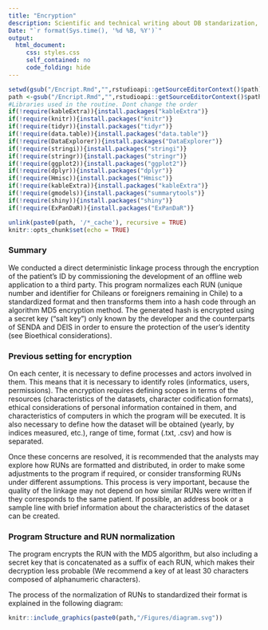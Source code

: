 ```yaml
---
title: "Encryption"
description: Scientific and technical writing about DB standarization, native to the web
Date: "`r format(Sys.time(), '%d %B, %Y')`"
output: 
  html_document:
     css: styles.css
     self_contained: no
     code_folding: hide  
---
```




```r
setwd(gsub("/Encript.Rmd","",rstudioapi::getSourceEditorContext()$path))
path <-gsub("/Encript.Rmd","",rstudioapi::getSourceEditorContext()$path)
#Libraries used in the routine. Dont change the order
if(!require(kableExtra)){install.packages("kableExtra")}
if(!require(knitr)){install.packages("knitr")}
if(!require(tidyr)){install.packages("tidyr")}
if(!require(data.table)){install.packages("data.table")}
if(!require(DataExplorer)){install.packages("DataExplorer")}
if(!require(stringi)){install.packages("stringi")}
if(!require(stringr)){install.packages("stringr")}
if(!require(ggplot2)){install.packages("ggplot2")}
if(!require(dplyr)){install.packages("dplyr")}
if(!require(Hmisc)){install.packages("Hmisc")}
if(!require(kableExtra)){install.packages("kableExtra")}
if(!require(gmodels)){install.packages("summarytools")}
if(!require(shiny)){install.packages("shiny")}
if(!require(ExPanDaR)){install.packages("ExPanDaR")}

unlink(paste0(path, '/*_cache'), recursive = TRUE)
knitr::opts_chunk$set(echo = TRUE)
```

### Summary

We conducted a direct deterministic linkage process through the encryption of the patient’s ID by commissioning the development of an offline web application to a third party. This program normalizes each RUN (unique number and identifier for Chileans or foreigners remaining in Chile) to a standardized format and then transforms them into a hash code through an algorithm MD5 encryption method. The generated hash is encrypted using a secret key (“salt key") only known by the developer and the counterparts of SENDA and DEIS in order to ensure the protection of the user’s identity (see Bioethical considerations).

### Previous setting for encryption

On each center, it is necessary to define processes and actors involved in them. This means that it is necessary to identify roles (informatics, users, permissions). The encryption requires defining scopes in terms of the resources (characteristics of the datasets, character codification formats), ethical considerations of personal information contained in them, and characteristics of computers in which the program will be executed. It is also necessary to define how the dataset will be obtained (yearly, by indices measured, etc.), range of time, format (.txt, .csv) and how is separated.

Once these concerns are resolved, it is recommended that the analysts may explore how RUNs are formatted and distributed, in order to make some adjustments to the program if required, or consider transforming RUNs under different assumptions. This process is very important, because the quality of the linkage may not depend on how similar RUNs were written if they corresponds to the same patient. If possible, an address book or a sample line with brief information about the characteristics of the dataset can be created.

### Program Structure and RUN normalization

The program encrypts the RUN with the MD5 algorithm, but also including a secret key that is concatenated as a suffix of each RUN, which makes their decryption less probable (We recommend a key of at least 30 characters composed of alphanumeric characters).

The process of the normalization of RUNs to standardized their format is explained in the following diagram:


```r
knitr::include_graphics(paste0(path,"/Figures/diagram.svg"))
```

